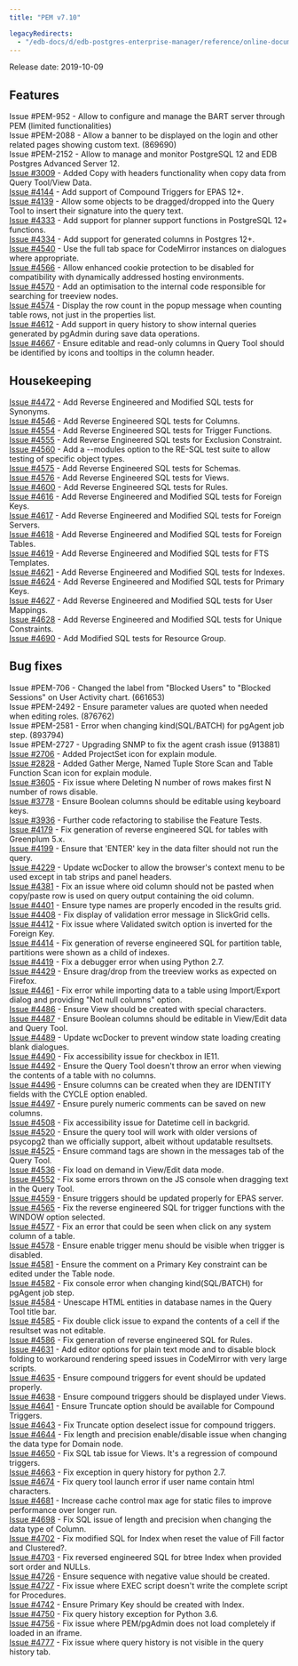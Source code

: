 ```yaml
---
title: "PEM v7.10"

legacyRedirects:
  - "/edb-docs/d/edb-postgres-enterprise-manager/reference/online-documentation/8.0/pem_release_notes_7_10.html"
---
```


Release date: 2019-10-09

## Features

Issue #PEM-952 - Allow to configure and manage the BART server through PEM (limited functionalities)  
Issue #PEM-2088 - Allow a banner to be displayed on the login and other related pages showing custom text. (869690)  
Issue #PEM-2152 - Allow to manage and monitor PostgreSQL 12 and EDB Postgres Advanced Server 12.  
[Issue #3009](https://redmine.postgresql.org/issues/3009) - Added Copy with headers functionality when copy data from Query Tool/View Data.  
[Issue #4144](https://redmine.postgresql.org/issues/4144) - Add support of Compound Triggers for EPAS 12+.  
[Issue #4139](https://redmine.postgresql.org/issues/4139) - Allow some objects to be dragged/dropped into the Query Tool to insert their signature into the query text.  
[Issue #4333](https://redmine.postgresql.org/issues/4333) - Add support for planner support functions in PostgreSQL 12+ functions.  
[Issue #4334](https://redmine.postgresql.org/issues/4334) - Add support for generated columns in Postgres 12+.  
[Issue #4540](https://redmine.postgresql.org/issues/4540) - Use the full tab space for CodeMirror instances on dialogues where appropriate.  
[Issue #4566](https://redmine.postgresql.org/issues/4566) - Allow enhanced cookie protection to be disabled for compatibility with dynamically addressed hosting environments.  
[Issue #4570](https://redmine.postgresql.org/issues/4570) - Add an optimisation to the internal code responsible for searching for treeview nodes.  
[Issue #4574](https://redmine.postgresql.org/issues/4574) - Display the row count in the popup message when counting table rows, not just in the properties list.  
[Issue #4612](https://redmine.postgresql.org/issues/4612) - Add support in query history to show internal queries generated by pgAdmin during save data operations.  
[Issue #4667](https://redmine.postgresql.org/issues/4667) - Ensure editable and read-only columns in Query Tool should be identified by icons and tooltips in the column header.

## Housekeeping

[Issue #4472](https://redmine.postgresql.org/issues/4472) - Add Reverse Engineered and Modified SQL tests for Synonyms.  
[Issue #4546](https://redmine.postgresql.org/issues/4546) - Add Reverse Engineered SQL tests for Columns.  
[Issue #4554](https://redmine.postgresql.org/issues/4554) - Add Reverse Engineered SQL tests for Trigger Functions.  
[Issue #4555](https://redmine.postgresql.org/issues/4555) - Add Reverse Engineered SQL tests for Exclusion Constraint.  
[Issue #4560](https://redmine.postgresql.org/issues/4560) - Add a --modules option to the RE-SQL test suite to allow testing of specific object types.  
[Issue #4575](https://redmine.postgresql.org/issues/4575) - Add Reverse Engineered SQL tests for Schemas.  
[Issue #4576](https://redmine.postgresql.org/issues/4576) - Add Reverse Engineered SQL tests for Views.  
[Issue #4600](https://redmine.postgresql.org/issues/4600) - Add Reverse Engineered SQL tests for Rules.  
[Issue #4616](https://redmine.postgresql.org/issues/4616) - Add Reverse Engineered and Modified SQL tests for Foreign Keys.  
[Issue #4617](https://redmine.postgresql.org/issues/4617) - Add Reverse Engineered and Modified SQL tests for Foreign Servers.  
[Issue #4618](https://redmine.postgresql.org/issues/4618) - Add Reverse Engineered and Modified SQL tests for Foreign Tables.  
[Issue #4619](https://redmine.postgresql.org/issues/4619) - Add Reverse Engineered and Modified SQL tests for FTS Templates.  
[Issue #4621](https://redmine.postgresql.org/issues/4621) - Add Reverse Engineered and Modified SQL tests for Indexes.  
[Issue #4624](https://redmine.postgresql.org/issues/4624) - Add Reverse Engineered and Modified SQL tests for Primary Keys.  
[Issue #4627](https://redmine.postgresql.org/issues/4627) - Add Reverse Engineered and Modified SQL tests for User Mappings.  
[Issue #4628](https://redmine.postgresql.org/issues/4628) - Add Reverse Engineered and Modified SQL tests for Unique Constraints.  
[Issue #4690](https://redmine.postgresql.org/issues/4690) - Add Modified SQL tests for Resource Group.

## Bug fixes

Issue #PEM-706 - Changed the label from "Blocked Users" to "Blocked Sessions" on User Activity chart. (661653)  
Issue #PEM-2492 - Ensure parameter values are quoted when needed when editing roles. (876762)  
Issue #PEM-2581 - Error when changing kind(SQL/BATCH) for pgAgent job step. (893794)  
Issue #PEM-2727 - Upgrading SNMP to fix the agent crash issue (913881)  
[Issue #2706](https://redmine.postgresql.org/issues/2706) - Added ProjectSet icon for explain module.  
[Issue #2828](https://redmine.postgresql.org/issues/2828) - Added Gather Merge, Named Tuple Store Scan and Table Function Scan icon for explain module.  
[Issue #3605](https://redmine.postgresql.org/issues/3605) - Fix issue where Deleting N number of rows makes first N number of rows disable.  
[Issue #3778](https://redmine.postgresql.org/issues/3778) - Ensure Boolean columns should be editable using keyboard keys.  
[Issue #3936](https://redmine.postgresql.org/issues/3936) - Further code refactoring to stabilise the Feature Tests.  
[Issue #4179](https://redmine.postgresql.org/issues/4179) - Fix generation of reverse engineered SQL for tables with Greenplum 5.x.  
[Issue #4199](https://redmine.postgresql.org/issues/4199) - Ensure that 'ENTER' key in the data filter should not run the query.  
[Issue #4229](https://redmine.postgresql.org/issues/4229) - Update wcDocker to allow the browser's context menu to be used except in tab strips and panel headers.  
[Issue #4381](https://redmine.postgresql.org/issues/4381) - Fix an issue where oid column should not be pasted when copy/paste row is used on query output containing the oid column.  
[Issue #4401](https://redmine.postgresql.org/issues/4401) - Ensure type names are properly encoded in the results grid.  
[Issue #4408](https://redmine.postgresql.org/issues/4408) - Fix display of validation error message in SlickGrid cells.  
[Issue #4412](https://redmine.postgresql.org/issues/4412) - Fix issue where Validated switch option is inverted for the Foreign Key.  
[Issue #4414](https://redmine.postgresql.org/issues/4414) - Fix generation of reverse engineered SQL for partition table, partitions were shown as a child of indexes.  
[Issue #4419](https://redmine.postgresql.org/issues/4419) - Fix a debugger error when using Python 2.7.  
[Issue #4429](https://redmine.postgresql.org/issues/4429) - Ensure drag/drop from the treeview works as expected on Firefox.  
[Issue #4461](https://redmine.postgresql.org/issues/4461) - Fix error while importing data to a table using Import/Export dialog and providing "Not null columns" option.  
[Issue #4486](https://redmine.postgresql.org/issues/4486) - Ensure View should be created with special characters.  
[Issue #4487](https://redmine.postgresql.org/issues/4487) - Ensure Boolean columns should be editable in View/Edit data and Query Tool.  
[Issue #4489](https://redmine.postgresql.org/issues/4489) - Update wcDocker to prevent window state loading creating blank dialogues.  
[Issue #4490](https://redmine.postgresql.org/issues/4490) - Fix accessibility issue for checkbox in IE11.  
[Issue #4492](https://redmine.postgresql.org/issues/4492) - Ensure the Query Tool doesn't throw an error when viewing the contents of a table with no columns.  
[Issue #4496](https://redmine.postgresql.org/issues/4496) - Ensure columns can be created when they are IDENTITY fields with the CYCLE option enabled.  
[Issue #4497](https://redmine.postgresql.org/issues/4497) - Ensure purely numeric comments can be saved on new columns.  
[Issue #4508](https://redmine.postgresql.org/issues/4508) - Fix accessibility issue for Datetime cell in backgrid.  
[Issue #4520](https://redmine.postgresql.org/issues/4520) - Ensure the query tool will work with older versions of psycopg2 than we officially support, albeit without updatable resultsets.  
[Issue #4525](https://redmine.postgresql.org/issues/4525) - Ensure command tags are shown in the messages tab of the Query Tool.  
[Issue #4536](https://redmine.postgresql.org/issues/4536) - Fix load on demand in View/Edit data mode.  
[Issue #4552](https://redmine.postgresql.org/issues/4552) - Fix some errors thrown on the JS console when dragging text in the Query Tool.  
[Issue #4559](https://redmine.postgresql.org/issues/4559) - Ensure triggers should be updated properly for EPAS server.  
[Issue #4565](https://redmine.postgresql.org/issues/4565) - Fix the reverse engineered SQL for trigger functions with the WINDOW option selected.  
[Issue #4577](https://redmine.postgresql.org/issues/4577) - Fix an error that could be seen when click on any system column of a table.  
[Issue #4578](https://redmine.postgresql.org/issues/4578) - Ensure enable trigger menu should be visible when trigger is disabled.  
[Issue #4581](https://redmine.postgresql.org/issues/4581) - Ensure the comment on a Primary Key constraint can be edited under the Table node.  
[Issue #4582](https://redmine.postgresql.org/issues/4582) - Fix console error when changing kind(SQL/BATCH) for pgAgent job step.  
[Issue #4584](https://redmine.postgresql.org/issues/4584) - Unescape HTML entities in database names in the Query Tool title bar.  
[Issue #4585](https://redmine.postgresql.org/issues/4585) - Fix double click issue to expand the contents of a cell if the resultset was not editable.  
[Issue #4586](https://redmine.postgresql.org/issues/4586) - Fix generation of reverse engineered SQL for Rules.  
[Issue #4631](https://redmine.postgresql.org/issues/4631) - Add editor options for plain text mode and to disable block folding to workaround rendering speed issues in CodeMirror with very large scripts.  
[Issue #4635](https://redmine.postgresql.org/issues/4635) - Ensure compound triggers for event should be updated properly.  
[Issue #4638](https://redmine.postgresql.org/issues/4638) - Ensure compound triggers should be displayed under Views.  
[Issue #4641](https://redmine.postgresql.org/issues/4641) - Ensure Truncate option should be available for Compound Triggers.  
[Issue #4643](https://redmine.postgresql.org/issues/4643) - Fix Truncate option deselect issue for compound triggers.  
[Issue #4644](https://redmine.postgresql.org/issues/4644) - Fix length and precision enable/disable issue when changing the data type for Domain node.  
[Issue #4650](https://redmine.postgresql.org/issues/4650) - Fix SQL tab issue for Views. It's a regression of compound triggers.  
[Issue #4663](https://redmine.postgresql.org/issues/4663) - Fix exception in query history for python 2.7.  
[Issue #4674](https://redmine.postgresql.org/issues/4674) - Fix query tool launch error if user name contain html characters.  
[Issue #4681](https://redmine.postgresql.org/issues/4681) - Increase cache control max age for static files to improve performance over longer run.  
[Issue #4698](https://redmine.postgresql.org/issues/4698) - Fix SQL issue of length and precision when changing the data type of Column.  
[Issue #4702](https://redmine.postgresql.org/issues/4702) - Fix modified SQL for Index when reset the value of Fill factor and Clustered?.  
[Issue #4703](https://redmine.postgresql.org/issues/4703) - Fix reversed engineered SQL for btree Index when provided sort order and NULLs.  
[Issue #4726](https://redmine.postgresql.org/issues/4726) - Ensure sequence with negative value should be created.  
[Issue #4727](https://redmine.postgresql.org/issues/4727) - Fix issue where EXEC script doesn't write the complete script for Procedures.  
[Issue #4742](https://redmine.postgresql.org/issues/4742) - Ensure Primary Key should be created with Index.  
[Issue #4750](https://redmine.postgresql.org/issues/4750) - Fix query history exception for Python 3.6.  
[Issue #4756](https://redmine.postgresql.org/issues/4756) - Fix issue where PEM/pgAdmin does not load completely if loaded in an iframe.  
[Issue #4777](https://redmine.postgresql.org/issues/4777) - Fix issue where query history is not visible in the query history tab.
